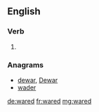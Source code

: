 ==English==

===Verb===
{{head|en}}

# {{en-past of|ware}}

===Anagrams===
* [[dewar#English|dewar]], [[Dewar#English|Dewar]]
* [[wader#English|wader]]

[[de:wared]]
[[fr:wared]]
[[mg:wared]]
